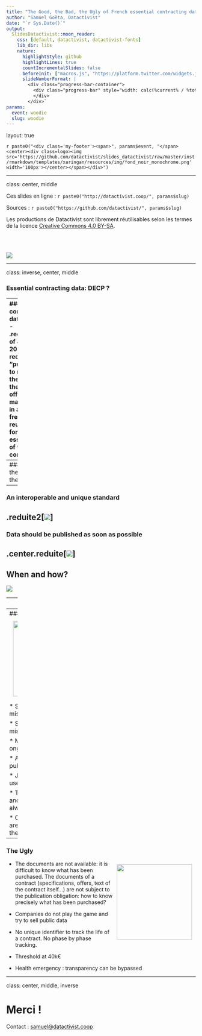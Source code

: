 ```yaml
---
title: "The Good, the Bad, the Ugly of French essential contracting data"
author: "Samuel Goëta, Datactivist"
date: "`r Sys.Date()`"
output:
  SlidesDatactivist::moon_reader:
    css: [default, datactivist, datactivist-fonts]
    lib_dir: libs
    nature:
      highlightStyle: github
      highlightLines: true
      countIncrementalSlides: false
      beforeInit: ["macros.js", "https://platform.twitter.com/widgets.js"]
      slideNumberFormat: |
        <div class="progress-bar-container">
          <div class="progress-bar" style="width: calc(%current% / %total% * 100%);">
          </div>
        </div>`
params:
  event: woodie
  slug: woodie
---
```


layout: true

<style>
.remark-slide-number {
  position: inherit;
}

.remark-slide-number .progress-bar-container {
  position: absolute;
  bottom: 0;
  height: 4px;
  display: block;
  left: 0;
  right: 0;
}

.remark-slide-number .progress-bar {
  height: 100%;
  background-color: #e95459;
}

</style>


`r paste0("<div class='my-footer'><span>", params$event, "</span> <center><div class=logo><img src='https://github.com/datactivist/slides_datactivist/raw/master/inst/rmarkdown/templates/xaringan/resources/img/fond_noir_monochrome.png' width='100px'></center></span></div>")` 


---

class: center, middle

Ces slides en ligne : `r paste0("http://datactivist.coop/", params$slug)`

Sources : `r paste0("https://github.com/datactivist/", params$slug)`


Les productions de Datactivist sont librement réutilisables selon les termes de la licence [Creative Commons 4.0 BY-SA](https://creativecommons.org/licenses/by-sa/4.0/legalcode.fr).

<BR>
<BR>

![](https://mirrors.creativecommons.org/presskit/buttons/88x31/png/by-sa.png)


---

class: inverse, center, middle


### Essential contracting data: DECP ?

---
### Essential contracting data
.pull-left[
- .red[**Ordinance of July 23, 2015**]: requires "public buyers to make public the choice of the selected offer and to make available in an open and freely reusable format the essential data of the public contract."

- The [**Order of April 14, 2017**](https://www.legifrance.gouv.fr/eli/arrete/2017/4/14/ECFM1637256A/jo) specifies the list of data that must be published on buyer profiles as well as the terms of their publication as of October 1, 2018]

.pull-right[
![](img/quand.png)
.footnote[[Source](https://www.etalab.gouv.fr/la-transparence-de-la-commande-publique-se-transforme-au-service-de-lopen-data)]
]

---
### What is the content of the data?
![](img/quelles.png)

---
### An interoperable and unique standard 
.reduite2[[![](img/referentiel.png)](https://www.legifrance.gouv.fr/eli/arrete/2017/4/14/ECFM1637256A/jo)]
---
### Data should be published as soon as possible 
.center.reduite[![](img/calendrier.png)]
---
## When and how?

![](img/ou.png)

---
### The Good

<img style="float: right;margin:10px;width:200px" src="./img/good.png">

* A good volume of data : 240817 marchés sur 2 ans

* A machine-readable and standardised format

* Consolidated data on data.gouv.fr

* Data available as OCDS for analysis and visualisation across a multitude of international tools


---
### The Bad
<img style="float: right;margin:10px;width:200px" src="./img/bad.png">

* Some platforms are still missing

* Some buyers are still missing 

* Many quality issues are ongoing

* A complex procedure to publish 

* JSON and XML make data use complicated 

* Therefore, we lack users and quality issues are not always fixed. 

* Other sources (BOAMP) are still used to complement the data. 

---
### The Ugly 
<img style="float: right;margin:10px;width:200px" src="./img/ugly.png">


* The documents are not available: it is difficult to know what has been purchased. The documents of a contract (specifications, offers, text of the contract itself...) are not subject to the publication obligation: how to know precisely what has been purchased?

* Companies do not play the game and try to sell public data

* No unique identifier to track the life of a contract. No phase by phase tracking. 

* Threshold at 40k€

* Health emergency : transparency can be  bypassed

---
class: center, middle, inverse

# Merci !

Contact : [samuel@datactivist.coop](mailto:samuel@datactivist.coop)


